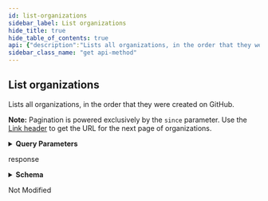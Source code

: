 ```yaml
---
id: list-organizations
sidebar_label: List organizations
hide_title: true
hide_table_of_contents: true
api: {"description":"Lists all organizations, in the order that they were created on GitHub.\n\n**Note:** Pagination is powered exclusively by the `since` parameter. Use the [Link header](https://docs.github.com/rest/overview/resources-in-the-rest-api#link-header) to get the URL for the next page of organizations.","externalDocs":{"description":"API method documentation","url":"https://docs.github.com/rest/reference/orgs/#list-organizations"},"operationId":"orgs/list","parameters":[{"description":"An organization ID. Only return organizations with an ID greater than this ID.","in":"query","name":"since","required":false,"schema":{"type":"integer"}},{"description":"Results per page (max 100).","in":"query","name":"per_page","schema":{"default":30,"type":"integer"}}],"responses":{"200":{"content":{"application/json":{"examples":{"default":{"value":[{"avatar_url":"https://github.com/images/error/octocat_happy.gif","description":"A great organization","events_url":"https://api.github.com/orgs/github/events","hooks_url":"https://api.github.com/orgs/github/hooks","id":1,"issues_url":"https://api.github.com/orgs/github/issues","login":"github","members_url":"https://api.github.com/orgs/github/members{/member}","node_id":"MDEyOk9yZ2FuaXphdGlvbjE=","public_members_url":"https://api.github.com/orgs/github/public_members{/member}","repos_url":"https://api.github.com/orgs/github/repos","url":"https://api.github.com/orgs/github"}]}},"schema":{"items":{"description":"Organization Simple","properties":{"avatar_url":{"example":"https://github.com/images/error/octocat_happy.gif","type":"string"},"description":{"example":"A great organization","nullable":true,"type":"string"},"events_url":{"example":"https://api.github.com/orgs/github/events","format":"uri","type":"string"},"hooks_url":{"example":"https://api.github.com/orgs/github/hooks","type":"string"},"id":{"example":1,"type":"integer"},"issues_url":{"example":"https://api.github.com/orgs/github/issues","type":"string"},"login":{"example":"github","type":"string"},"members_url":{"example":"https://api.github.com/orgs/github/members{/member}","type":"string"},"node_id":{"example":"MDEyOk9yZ2FuaXphdGlvbjE=","type":"string"},"public_members_url":{"example":"https://api.github.com/orgs/github/public_members{/member}","type":"string"},"repos_url":{"example":"https://api.github.com/orgs/github/repos","format":"uri","type":"string"},"url":{"example":"https://api.github.com/orgs/github","format":"uri","type":"string"}},"required":["login","url","id","node_id","repos_url","events_url","hooks_url","issues_url","members_url","public_members_url","avatar_url","description"],"title":"Organization Simple","type":"object"},"type":"array"}}},"description":"response","headers":{"Link":{"example":"<https://api.github.com/organizations?since=135>; rel=\"next\"","schema":{"type":"string"}}}},"304":{"description":"Not Modified"}},"tags":["orgs"],"x-github":{"category":"orgs","enabledForGitHubApps":true,"githubCloudOnly":false,"previews":[],"subcategory":null},"method":"get","path":"/organizations","servers":[{"url":"https://api.github.com"}],"info":{"contact":{"name":"Support","url":"https://support.github.com/contact"},"description":"GitHub's v3 REST API.","license":{"name":"MIT","url":"https://spdx.org/licenses/MIT"},"termsOfService":"https://docs.github.com/articles/github-terms-of-service","title":"GitHub v3 REST API","version":"1.1.4","x-apisguru-categories":["collaboration","developer_tools"],"x-logo":{"url":"https://twitter.com/github/profile_image?size=original"},"x-origin":[{"format":"openapi","url":"https://raw.githubusercontent.com/github/rest-api-description/main/descriptions/api.github.com/api.github.com.json","version":"3.0"}],"x-providerName":"github.com"},"postman":{"name":"List organizations","description":{"content":"Lists all organizations, in the order that they were created on GitHub.\n\n**Note:** Pagination is powered exclusively by the `since` parameter. Use the [Link header](https://docs.github.com/rest/overview/resources-in-the-rest-api#link-header) to get the URL for the next page of organizations.","type":"text/plain"},"url":{"path":["organizations"],"host":["{{baseUrl}}"],"query":[{"disabled":false,"description":{"content":"An organization ID. Only return organizations with an ID greater than this ID.","type":"text/plain"},"key":"since","value":""},{"disabled":false,"description":{"content":"Results per page (max 100).","type":"text/plain"},"key":"per_page","value":""}],"variable":[]},"header":[{"key":"Accept","value":"application/json"}],"method":"GET"}}
sidebar_class_name: "get api-method"
---
```



## List organizations



Lists all organizations, in the order that they were created on GitHub.

**Note:** Pagination is powered exclusively by the `since` parameter. Use the [Link header](https://docs.github.com/rest/overview/resources-in-the-rest-api#link-header) to get the URL for the next page of organizations.

<details style={{"marginBottom":"1rem"}}><summary style={{}}><strong>Query Parameters</strong></summary><div><ul><ParamsItem className={"paramsItem"} param={{"description":"An organization ID. Only return organizations with an ID greater than this ID.","in":"query","name":"since","required":false,"schema":{"type":"integer"}}}></ParamsItem><ParamsItem className={"paramsItem"} param={{"description":"Results per page (max 100).","in":"query","name":"per_page","schema":{"default":30,"type":"integer"}}}></ParamsItem></ul></div></details><div><ApiTabs><TabItem label={"200"} value={"200"}><div>

response

</div><div><details style={{}}><summary style={{"textAlign":"left"}}><strong>Schema</strong></summary><div style={{"textAlign":"left","marginLeft":"1rem"}}></div><ul style={{"marginLeft":"1rem"}}><li><div><ul><SchemaItem collapsible={false} name={"avatar_url"} required={true} schemaDescription={undefined} schemaName={"string"} qualifierMessage={undefined}></SchemaItem><SchemaItem collapsible={false} name={"description"} required={true} schemaDescription={undefined} schemaName={"string"} qualifierMessage={undefined}></SchemaItem><SchemaItem collapsible={false} name={"events_url"} required={true} schemaDescription={undefined} schemaName={"uri"} qualifierMessage={undefined}></SchemaItem><SchemaItem collapsible={false} name={"hooks_url"} required={true} schemaDescription={undefined} schemaName={"string"} qualifierMessage={undefined}></SchemaItem><SchemaItem collapsible={false} name={"id"} required={true} schemaDescription={undefined} schemaName={"integer"} qualifierMessage={undefined}></SchemaItem><SchemaItem collapsible={false} name={"issues_url"} required={true} schemaDescription={undefined} schemaName={"string"} qualifierMessage={undefined}></SchemaItem><SchemaItem collapsible={false} name={"login"} required={true} schemaDescription={undefined} schemaName={"string"} qualifierMessage={undefined}></SchemaItem><SchemaItem collapsible={false} name={"members_url"} required={true} schemaDescription={undefined} schemaName={"string"} qualifierMessage={undefined}></SchemaItem><SchemaItem collapsible={false} name={"node_id"} required={true} schemaDescription={undefined} schemaName={"string"} qualifierMessage={undefined}></SchemaItem><SchemaItem collapsible={false} name={"public_members_url"} required={true} schemaDescription={undefined} schemaName={"string"} qualifierMessage={undefined}></SchemaItem><SchemaItem collapsible={false} name={"repos_url"} required={true} schemaDescription={undefined} schemaName={"uri"} qualifierMessage={undefined}></SchemaItem><SchemaItem collapsible={false} name={"url"} required={true} schemaDescription={undefined} schemaName={"uri"} qualifierMessage={undefined}></SchemaItem></ul></div></li></ul></details></div></TabItem><TabItem label={"304"} value={"304"}><div>

Not Modified

</div><div></div></TabItem></ApiTabs></div>
      